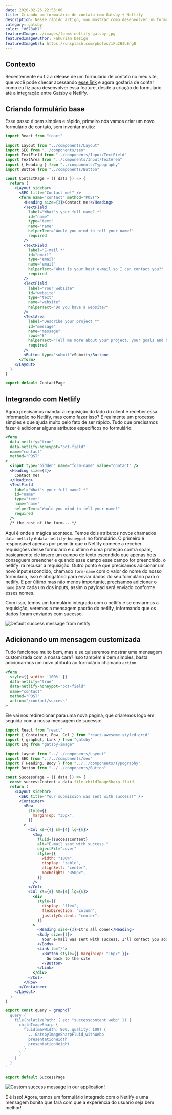 ```yaml
---
date: 2020-02-26 22:53:00
title: Criando um formulário de contato com Gatsby + Netlify
description: Nesse rápido artigo, vou mostrar como desenvolver um formulário usando Gatsby e recebendo os dados no Netlify
category: gatsby
color: "#673ab7"
featuredImage: ./images/forms-netlify-gatsby.jpg
featuredImageAuthor: Fakurian Design
featuredImageUrl: https://unsplash.com/photos/iFu2HILEng8
---
```


## Contexto

Recentemente eu fiz a release de um formulário de contato no meu site, que você pode checar acessando [esse link](https://www.fabiotetsuo.com/contact) e agora
gostaria de contar como eu fiz para desenvolver essa feature, desde a criação do formulário até a integração entre Gatsby e Netlify.

## Criando formulário base

Esse passo é bem simples e rápido, primeiro nós vamos criar um novo formulário de contato, sem inventar muito:

```jsx
import React from "react"

import Layout from "../components/Layout"
import SEO from "../components/seo"
import TextField from "../components/Input/TextField"
import TextArea from "../components/Input/TextArea"
import { Heading } from "../components/Typography"
import Button from "../components/Button"

const ContactPage = ({ data }) => {
  return (
    <Layout sidebar>
      <SEO title="Contact me!" />
      <form name="contact" method="POST">
        <Heading size={3}>Contact me!</Heading>
        <TextField
          label="What's your full name? *"
          id="name"
          type="text"
          name="name"
          helperText="Would you mind to tell your name?"
          required
        />
        <TextField
          label="E-mail *"
          id="email"
          type="email"
          name="email"
          helperText="What is your best e-mail so I can contact you?"
          required
        />
        <TextField
          label="Your website"
          id="website"
          type="text"
          name="website"
          helperText="Do you have a website?"
        />
        <TextArea
          label="Describe your project *"
          id="message"
          name="message"
          rows="8"
          helperText="Tell me more about your project, your goals and how can I help you."
          required
        />
        <Button type="submit">Submit</Button>
      </form>
    </Layout>
  )
}

export default ContactPage
```

## Integrando com Netlify

Agora precisamos mandar a requisição do lado do client e receber essa informação no Netlify, mas como fazer isso?
É realmente um processo simples e que ajuda muito pelo fato de ser rápido. Tudo que precisamos fazer é adicionar alguns atributos específicos no formulário:

```jsx
<form
  data-netlify="true"
  data-netlify-honeypot="bot-field"
  name="contact"
  method="POST"
>
  <input type="hidden" name="form-name" value="contact" />
  <Heading size={3}>
    Contact me!
  </Heading>
  <TextField
    label="What's your full name? *"
    id="name"
    type="text"
    name="name"
    helperText="Would you mind to tell your name?"
    required
  />
  /* the rest of the form... */
```

Aqui é onde a mágica acontece. Temos dois atributos novos chamados `data-netlify` e `data-netlify-honeypot` no formulário. O primeiro é responsável apenas por permitir que o Netlify comece a receber requisições desse formulário e o último é uma proteção contra spam, basicamente ele insere um campo de texto escondido que apenas bots conseguem preencher e quando esse campo esse campo for preenchido, o netlify irá recusar a requisição.
Outro ponto é que precisamos adicionar um novo input escondido, chamado `form-name` com o valor do nome do nosso formulário, isso é obrigatório para enviar dados do seu formulário para o netlify.
E por último mas não menos importante, precisamos adicionar o `name` para cada um dos inputs, assim o payload será enviado conforme esses nomes.

Com isso, temos um formulário integrado com o netlify e se enviarmos a requisição, veremos a mensagem padrão do netlify, informando que os dados foram enviados com sucesso.

![Default success message from netlify](./images/netlify-success-message.jpeg)

## Adicionando um mensagem customizada

Tudo funcionou muito bem, mas e se quiseremos mostrar uma mensagem customizada com a nossa cara?
Isso também é bem simples, basta adicionarmos um novo atributo ao formulário chamado `action`.

```jsx
<form
  style={{ width: '100%' }}
  data-netlify="true"
  data-netlify-honeypot="bot-field"
  name="contact"
  method="POST"
  action="/contact/success"
>
```

Ele vai nos redirecionar para uma nova página, que criaremos logo em seguida com a nossa mensagem de sucesso:

```jsx
import React from "react"
import { Container, Row, Col } from "react-awesome-styled-grid"
import { graphql, Link } from "gatsby"
import Img from "gatsby-image"

import Layout from "../../components/Layout"
import SEO from "../../components/seo"
import { Heading, Body } from "../../components/Typography"
import Button from "../../components/Button"

const SuccessPage = ({ data }) => {
  const successContent = data.file.childImageSharp.fluid
  return (
    <Layout sidebar>
      <SEO title="Your submission was sent with success!" />
      <Container>
        <Row
          style={{
            marginTop: "36px",
          }}
        >
          <Col xs={4} sm={4} lg={6}>
            <Img
              fluid={successContent}
              alt="E-mail sent with success "
              objectFit="cover"
              style={{
                width: "100%",
                display: "table",
                alignSelf: "center",
                maxHeight: "350px",
              }}
            />
          </Col>
          <Col xs={4} sm={4} lg={6}>
            <div
              style={{
                display: "flex",
                flexDirection: "column",
                justifyContent: "center",
              }}
            >
              <Heading size={3}>It's all done!</Heading>
              <Body size={1}>
                Your e-mail was sent with success, I'll contact you soon.
              </Body>
              <Link to="/">
                <Button style={{ marginTop: "16px" }}>
                  Go back to the site
                </Button>
              </Link>
            </div>
          </Col>
        </Row>
      </Container>
    </Layout>
  )
}

export const query = graphql`
  query {
    file(relativePath: { eq: "successcontent.webp" }) {
      childImageSharp {
        fluid(maxWidth: 800, quality: 100) {
          ...GatsbyImageSharpFluid_withWebp
          presentationWidth
          presentationHeight
        }
      }
    }
  }
`

export default SuccessPage
```

![Custom success message in our application!](./images/custom-success-message.png)

E é isso! Agora, temos um formulário integrado com o Netlify e uma mensagem bonita que fará com que a experência do usuário seja bem melhor!

